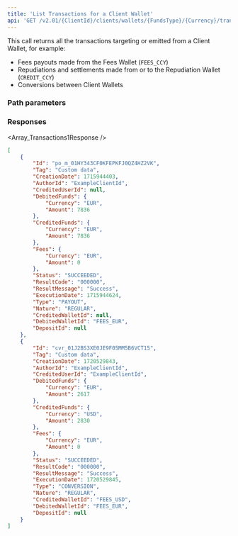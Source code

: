 ```yaml
---
title: 'List Transactions for a Client Wallet'  
api: 'GET /v2.01/{ClientId}/clients/wallets/{FundsType}/{Currency}/transactions'  
---
```




This call returns all the transactions targeting or emitted from a Client Wallet, for example:
- Fees payouts made from the Fees Wallet (`FEES_CCY`)
- Repudiations and settlements made from or to the Repudiation Wallet (`CREDIT_CCY`)
- Conversions between Client Wallets

### Path parameters  

<FundsType />  

<Currency />  

### Responses  

<AccordionGroup><Accordion title="200">  

<Array_Transactions1Response /></Accordion></AccordionGroup>  

<ResponseExample>  

```json 200
[
    {
        "Id": "po_m_01HY343CF0KFEPKFJ0QZ4HZ2VK",
        "Tag": "Custom data",
        "CreationDate": 1715944403,
        "AuthorId": "ExampleClientId",
        "CreditedUserId": null,
        "DebitedFunds": {
            "Currency": "EUR",
            "Amount": 7836
        },
        "CreditedFunds": {
            "Currency": "EUR",
            "Amount": 7836
        },
        "Fees": {
            "Currency": "EUR",
            "Amount": 0
        },
        "Status": "SUCCEEDED",
        "ResultCode": "000000",
        "ResultMessage": "Success",
        "ExecutionDate": 1715944624,
        "Type": "PAYOUT",
        "Nature": "REGULAR",
        "CreditedWalletId": null,
        "DebitedWalletId": "FEES_EUR",
        "DepositId": null
    },
    {
        "Id": "cvr_01J2BS3XE0JE9F05MM5B6VCT15",
        "Tag": "Custom data",
        "CreationDate": 1720529843,
        "AuthorId": "ExampleClientId",
        "CreditedUserId": "ExampleClientId",
        "DebitedFunds": {
            "Currency": "EUR",
            "Amount": 2617
        },
        "CreditedFunds": {
            "Currency": "USD",
            "Amount": 2830
        },
        "Fees": {
            "Currency": "EUR",
            "Amount": 0
        },
        "Status": "SUCCEEDED",
        "ResultCode": "000000",
        "ResultMessage": "Success",
        "ExecutionDate": 1720529845,
        "Type": "CONVERSION",
        "Nature": "REGULAR",
        "CreditedWalletId": "FEES_USD",
        "DebitedWalletId": "FEES_EUR",
        "DepositId": null
    }
]
```  

</ResponseExample>  

<RequestExample>  
    <RestNoBody />
    <NodeListTransactionsClientWallet />
    <RubyListClientWalletTransactions />
    <ListClientWalletTransactionsJava />
    <PythonListClientWalletTransactions />

</RequestExample>
